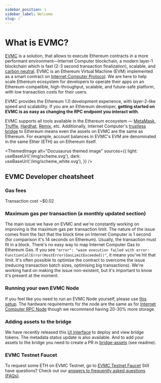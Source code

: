 ```yaml
---
sidebar_position: 1
sidebar_label: Welcome
slug: /
---
```




# What is EVMC?

[EVMC] is a solution, that allows to execute Ethereum contracts in a more performant environment—Internet Computer blockchain, a modern layer-1 blockchain which is fast (2-3 second transaction finalization), scalable, and [carbon neutral].
EVMC is an Ethereum Virtual Machine (EVM) implemented as a smart contract on [Internet Computer Protocol]. We are here to help scale Ethereum ecosystem for developers to operate their apps on an Ethereum-compatible, high-throughput, scalable, and future-safe platform, with low transaction costs for their users.

EVMC provides the Ethereum 1.0 development experience, with layer-2-like speed and scalability. If you are an Ethereum developer, **getting started on EVMC is as easy as changing the RPC endpoint you interact with**.

EVMC supports all tools available in the Ethereum ecosystem — [MetaMask], [Truffle], [Hardhat], [Remix], etc.
Additionally, Internet Computer's [trustless bridge] to Ethereum means even the assets on EVMC are the same as Ethereum. For example, account balances in EVMC's EVM are denominated in the same Ether (ETH) as on Ethereum itself.

<ThemedImage
  alt="Docusaurus themed image"
  sources={{
    light: useBaseUrl('/img/scheme.svg'),
    dark: useBaseUrl('/img/scheme_white.svg'),
  }}
/>

## EVMC Developer cheatsheet

### Gas fees
Transaction cost ~$0.02

### Maximum gas per transaction (a monthly updated section)
The main issue we have on EVMC and we're constantly working on improving is the maximum gas per transaction limit.
The nature of the issue comes from the fact that the block time on Internet Computer is 1 second (for comparison it's 14 seconds on Ethereum).
Usually, the transaction must fit in a block.
There's no easy way to map Internet Computer Gas to Ethereum Gas.
If you see `"error": "wasm execution failed with error: FunctionCallError(HostError(GasLimitExceeded))"`, it means you've hit that limit.
It's often possible to optimise the contract to overcome the issue (reducing transaction batch sizes, optimising big transactions).
We're working hard on making the issue non-existent, but it's important to know it's present at the moment.

### Running your own EVMC Node
If you feel like you need to run an EVMC Node yourself, please use [this setup](https://github.com/infinity-swap/partner-relayer-deploy).
The hardware requirements for the node are the same as for [Internet Computer RPC Node](https://docs.near.org/docs/develop/node/rpc/hardware-rpc#recommended-hardware-specifications) though we recommend having 20-30% more storage.

### Adding assets to the bridge
We have recently released this [UI interface](https://rainbowbridge.app/deploy) to deploy and view bridge tokens.
The metadata status update is also available.
And to add your assets to the bridge you need to create a PR in [bridge-assets](https://github.com/infinity-swap/bridge-assets) (see readme).

### EVMC Testnet Faucet
To request some ETH on EVMC Testnet, go to [EVMC Testnet Faucet](https://bitfinity.network/faucet)
Still have questions? Check out our [answers to frequently asked questions (FAQs)](./faq.md).


[Internet Computer Protocol]: https://near.org
[EVMC]: https://bitfinity.network
[MetaMask]: https://metamask.io
[Truffle]: https://www.trufflesuite.com/truffle
[Hardhat]: https://hardhat.org
[Remix]: https://remix.ethereum.org
[trustless bridge]: https://near.org/bridge
[carbon neutral]: https://near.org/blog/near-climate-neutral-product
